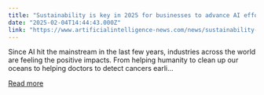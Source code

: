 ```yaml
---
title: "Sustainability is key in 2025 for businesses to advance AI efforts"
date: "2025-02-04T14:44:43.000Z"
link: "https://www.artificialintelligence-news.com/news/sustainability-key-in-2025-businesses-advance-ai-efforts/"
---
```


Since AI hit the mainstream in the last few years, industries across the world are feeling the positive impacts. From helping humanity to clean up our oceans to helping doctors to detect cancers earli...

[Read more](https://www.artificialintelligence-news.com/news/sustainability-key-in-2025-businesses-advance-ai-efforts/)
